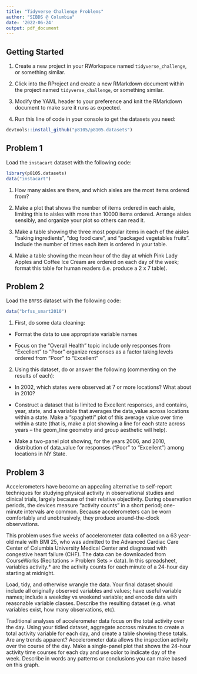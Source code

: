 ```yaml
---
title: "Tidyverse Challenge Problems"
author: "SIBDS @ Columbia"
date: '2022-06-24'
output: pdf_document
---
```


## Getting Started

1. Create a new project in your RWorkspace named `tidyverse_challenge`, or something similar. 

2. Click into the RProject and create a new RMarkdown document within the project named `tidyverse_challenge`, or something similar. 

3. Modify the YAML header to your preference and knit the RMarkdown document to make sure it runs as expected.

4. Run this line of code in your console to get the datasets you need:

```r
devtools::install_github("p8105/p8105.datasets")
```

## Problem 1

Load the `instacart` dataset with the following code:

```r
library(p8105.datasets)
data("instacart")
```

1. How many aisles are there, and which aisles are the most items ordered from?

2. Make a plot that shows the number of items ordered in each aisle, limiting this to aisles with more than 10000 items ordered. Arrange aisles sensibly, and organize your plot so others can read it.

3. Make a table showing the three most popular items in each of the aisles “baking ingredients”, “dog food care”, and “packaged vegetables fruits”. Include the number of times each item is ordered in your table.

4. Make a table showing the mean hour of the day at which Pink Lady Apples and Coffee Ice Cream are ordered on each day of the week; format this table for human readers (i.e. produce a 2 x 7 table).

## Problem 2

Load the `BRFSS` dataset with the following code:

```r
data("brfss_smart2010")
```

1. First, do some data cleaning:

* Format the data to use appropriate variable names

* Focus on the “Overall Health” topic
include only responses from “Excellent” to “Poor”
organize responses as a factor taking levels ordered from “Poor” to “Excellent”

2. Using this dataset, do or answer the following (commenting on the results of each):

* In 2002, which states were observed at 7 or more locations? What about in 2010?

* Construct a dataset that is limited to Excellent responses, and contains, year, state, and a variable that averages the data_value across locations within a state. Make a “spaghetti” plot of this average value over time within a state (that is, make a plot showing a line for each state across years – the geom_line geometry and group aesthetic will help).

* Make a two-panel plot showing, for the years 2006, and 2010, distribution of data_value for responses (“Poor” to “Excellent”) among locations in NY State.

## Problem 3

Accelerometers have become an appealing alternative to self-report techniques for studying physical activity in observational studies and clinical trials, largely because of their relative objectivity. During observation periods, the devices measure “activity counts” in a short period; one-minute intervals are common. Because accelerometers can be worn comfortably and unobtrusively, they produce around-the-clock observations.

This problem uses five weeks of accelerometer data collected on a 63 year-old male with BMI 25, who was admitted to the Advanced Cardiac Care Center of Columbia University Medical Center and diagnosed with congestive heart failure (CHF). The data can be downloaded from CourseWorks (Recitations > Problem Sets > data). In this spreadsheet, variables activity.* are the activity counts for each minute of a 24-hour day starting at midnight.

Load, tidy, and otherwise wrangle the data. Your final dataset should include all originally observed variables and values; have useful variable names; include a weekday vs weekend variable; and encode data with reasonable variable classes. Describe the resulting dataset (e.g. what variables exist, how many observations, etc).

Traditional analyses of accelerometer data focus on the total activity over the day. Using your tidied dataset, aggregate accross minutes to create a total activity variable for each day, and create a table showing these totals. Are any trends apparent?
Accelerometer data allows the inspection activity over the course of the day. Make a single-panel plot that shows the 24-hour activity time courses for each day and use color to indicate day of the week. Describe in words any patterns or conclusions you can make based on this graph.














